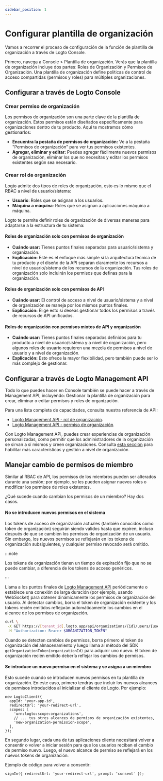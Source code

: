 ```yaml
---
sidebar_position: 1
---
```


# Configurar plantilla de organización

Vamos a recorrer el proceso de configuración de la función de plantilla de organización a través de Logto Console.

Primero, navega a <CloudLink to="/organization-template">Console > Plantilla de organización</CloudLink>. Verás que la plantilla de organización incluye dos partes: Roles de Organización y Permisos de Organización. Una plantilla de organización define políticas de control de acceso compartidas (permisos y roles) para múltiples organizaciones.

## Configurar a través de Logto Console

### Crear permiso de organización

Los permisos de organización son una parte clave de la plantilla de organización. Estos permisos están diseñados específicamente para organizaciones dentro de tu producto. Aquí te mostramos cómo gestionarlos:

- **Encuentra la pestaña de permisos de organización:** Ve a la pestaña "Permisos de organización" para ver tus permisos existentes.
- **Agregar, eliminar y editar:** Puedes agregar fácilmente nuevos permisos de organización, eliminar los que no necesitas y editar los permisos existentes según sea necesario.

### Crear rol de organización

Logto admite dos tipos de roles de organización, esto es lo mismo que el RBAC a nivel de usuario/sistema:

- **Usuario**: Roles que se asignan a los usuarios.
- **Máquina a máquina**: Roles que se asignan a aplicaciones máquina a máquina.

Logto te permite definir roles de organización de diversas maneras para adaptarse a la estructura de tu sistema:

#### Roles de organización solo con permisos de organización

- **Cuándo usar:** Tienes puntos finales separados para usuario/sistema y organización.
- **Explicación:** Este es el enfoque más simple si la arquitectura técnica de tu producto y el diseño de la API separan claramente los recursos a nivel de usuario/sistema de los recursos de la organización. Tus roles de organización solo incluirán los permisos que definas para la organización.

#### Roles de organización solo con permisos de API

- **Cuándo usar:** El control de acceso a nivel de usuario/sistema y a nivel de organización se maneja por los mismos puntos finales.
- **Explicación:** Elige esto si deseas gestionar todos los permisos a través de recursos de API unificados.

#### Roles de organización con permisos mixtos de API y organización

- **Cuándo usar:** Tienes puntos finales separados definidos para tu producto a nivel de usuario/sistema y a nivel de organización, pero algunos roles de usuario requieren una mezcla de permisos a nivel de usuario y a nivel de organización.
- **Explicación:** Esto ofrece la mayor flexibilidad, pero también puede ser lo más complejo de gestionar.

## Configurar a través de Logto Management API

Todo lo que puedes hacer en Console también se puede hacer a través de Management API, incluyendo: Gestionar la plantilla de organización para crear, eliminar o editar permisos y roles de organización.

Para una lista completa de capacidades, consulta nuestra referencia de API:

- [Logto Management API - rol de organización](https://openapi.logto.io/operation/operation-updateorganizationrole).
- [Logto Management API - permiso de organización](https://openapi.logto.io/operation/operation-listorganizationscopes).

Con Logto Management API, puedes crear experiencias de organización personalizadas, como permitir que los administradores de la organización se sirvan a sí mismos y creen organizaciones. Consulta [esta sección](/end-user-flows/organization-experience/) para habilitar más características y gestión a nivel de organización.

## Manejar cambio de permisos de miembro

Similar al RBAC de API, los permisos de los miembros pueden ser alterados durante una sesión; por ejemplo, se les pueden asignar nuevos roles o modificar los permisos de roles existentes.

¿Qué sucede cuando cambian los permisos de un miembro? Hay dos casos.

#### No se introducen nuevos permisos en el sistema

Los tokens de acceso de organización actuales (también conocidos como token de organización) seguirán siendo válidos hasta que expiren, incluso después de que se cambien los permisos de organización de un usuario. Sin embargo, los nuevos permisos se reflejarán en los tokens de organización subsiguientes, y cualquier permiso revocado será omitido.

:::note

Los tokens de organización tienen un tiempo de expiración fijo que no se puede cambiar, a diferencia de los tokens de acceso genéricos.

:::

Llama a los puntos finales de [Logto Management API](/integrate-logto/interact-with-management-api/) periódicamente o establece una conexión de larga duración (por ejemplo, usando WebSocket) para obtener dinámicamente los permisos de organización del usuario. Al detectar cambios, borra el token de organización existente y los tokens recién emitidos reflejarán automáticamente los cambios en el alcance de los permisos de organización.

```bash
curl \
 -X GET https://[tenant_id].logto.app/api/organizations/{id}/users/{userId}/scopes \
 -H "Authorization: Bearer $ORGANIZATION_TOKEN"
```

Cuando se detecten cambios de permisos, borra primero el token de organización del almacenamiento y luego llama al método del SDK `getOrganizationToken(organizationId)` para adquirir uno nuevo. El token de organización recién emitido debería reflejar los cambios de permisos.

#### Se introduce un nuevo permiso en el sistema y se asigna a un miembro

Esto sucede cuando se introducen nuevos permisos en tu plantilla de organización. En este caso, primero tendrás que incluir los nuevos alcances de permisos introducidos al inicializar el cliente de Logto. Por ejemplo:

```tsx
new LogtoClient({
  appId: 'your-app-id',
  redirectUrl: 'your-redirect-url',
  scopes: [
    'urn:logto:scope:organizations',
    // ... tus otros alcances de permisos de organización existentes,
    'new-organization-permission-scope',
  ],
});
```

En segundo lugar, cada una de tus aplicaciones cliente necesitará volver a consentir o volver a iniciar sesión para que los usuarios reciban el cambio de permiso nuevo. Luego, el nuevo alcance de permiso se reflejará en los nuevos tokens de organización.

Ejemplo de código para volver a consentir:

```tsx
signIn({ redirectUrl: 'your-redirect-url', prompt: 'consent' });
```
